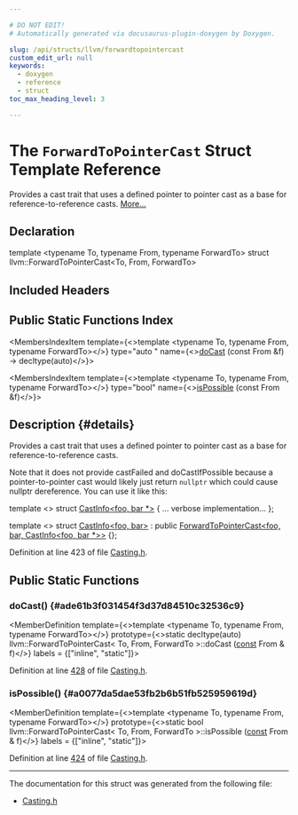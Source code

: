 ```yaml
---

# DO NOT EDIT!
# Automatically generated via docusaurus-plugin-doxygen by Doxygen.

slug: /api/structs/llvm/forwardtopointercast
custom_edit_url: null
keywords:
  - doxygen
  - reference
  - struct
toc_max_heading_level: 3

---
```





# The `ForwardToPointerCast` Struct Template Reference

<DoxygenPage pluginConfig={pluginConfig}>

Provides a cast trait that uses a defined pointer to pointer cast as a base for reference-to-reference casts. <a href="#details">More...</a>

## Declaration

<CodeBlock>template &lt;typename To, typename From, typename ForwardTo&gt;
struct llvm::ForwardToPointerCast&lt;To, From, ForwardTo&gt;</CodeBlock>

## Included Headers

<IncludesList>
<IncludesListItem
  filePath="llvm/Support/Casting.h"
  permalink="/docs/api/files/include/include/llvm/include/llvm/support/casting-h"
  isLocal="true" />
</IncludesList>

## Public Static Functions Index

<MembersIndex>

<MembersIndexItem
  template={<>template &lt;typename To, typename From, typename ForwardTo&gt;</>}
  type="auto "
  name={<><a href="#ade61b3f031454f3d37d84510c32536c9">doCast</a> (const From &amp;f) -&gt; decltype(auto)</>}>
</MembersIndexItem>

<MembersIndexItem
  template={<>template &lt;typename To, typename From, typename ForwardTo&gt;</>}
  type="bool"
  name={<><a href="#a0077da5dae53fb2b6b51fb525959619d">isPossible</a> (const From &amp;f)</>}>
</MembersIndexItem>

</MembersIndex>

## Description {#details}

Provides a cast trait that uses a defined pointer to pointer cast as a base for reference-to-reference casts.

Note that it does not provide castFailed and doCastIfPossible because a pointer-to-pointer cast would likely just return <code>nullptr</code> which could cause nullptr dereference. You can use it like this:

template &lt;&gt; struct <a href="/docs/api/structs/llvm/castinfo">CastInfo&lt;foo, bar &#42;&gt;</a> &#123; ... verbose implementation... &#125;;

template &lt;&gt; struct <a href="/docs/api/structs/llvm/castinfo">CastInfo&lt;foo, bar&gt;</a> : public <a href="/docs/api/structs/llvm/forwardtopointercast">ForwardToPointerCast&lt;foo, bar, CastInfo&lt;foo, bar &#42;&gt;&gt;</a> &#123;&#125;;

Definition at line 423 of file <a href="/docs/api/files/include/include/llvm/include/llvm/support/casting-h">Casting.h</a>.

<SectionDefinition>

## Public Static Functions

### doCast() {#ade61b3f031454f3d37d84510c32536c9}

<MemberDefinition
  template={<>template &lt;typename To, typename From, typename ForwardTo&gt;</>}
  prototype={<>static decltype(auto) llvm::ForwardToPointerCast&lt; To, From, ForwardTo &gt;::doCast (<a href="/docs/api/files/lib/lib/target/lib/target/aarch64/aarch64promoteconstant-cpp/#a90f8350fecae261c25be85d38b451bff">const</a> From &amp; f)</>}
  labels = {["inline", "static"]}>

Definition at line <a href="/docs/api/files/include/include/llvm/include/llvm/support/casting-h/#l00428">428</a> of file <a href="/docs/api/files/include/include/llvm/include/llvm/support/casting-h">Casting.h</a>.
</MemberDefinition>

### isPossible() {#a0077da5dae53fb2b6b51fb525959619d}

<MemberDefinition
  template={<>template &lt;typename To, typename From, typename ForwardTo&gt;</>}
  prototype={<>static bool llvm::ForwardToPointerCast&lt; To, From, ForwardTo &gt;::isPossible (<a href="/docs/api/files/lib/lib/target/lib/target/aarch64/aarch64promoteconstant-cpp/#a90f8350fecae261c25be85d38b451bff">const</a> From &amp; f)</>}
  labels = {["inline", "static"]}>

Definition at line <a href="/docs/api/files/include/include/llvm/include/llvm/support/casting-h/#l00424">424</a> of file <a href="/docs/api/files/include/include/llvm/include/llvm/support/casting-h">Casting.h</a>.
</MemberDefinition>

</SectionDefinition>

<hr/>

The documentation for this struct was generated from the following file:

<ul>
<li><a href="/docs/api/files/include/include/llvm/include/llvm/support/casting-h">Casting.h</a></li>
</ul>

</DoxygenPage>
